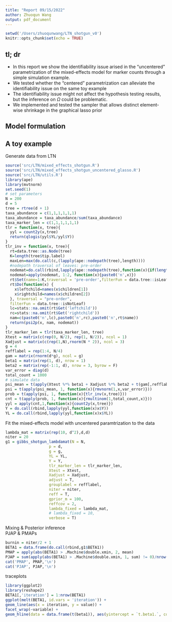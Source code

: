 ```yaml
---
title: "Report 09/15/2022"
author: Zhuoqun Wang
output: pdf_document
---
```


```r
setwd('/Users/zhuoqunwang/LTN_shotgun_v0')
knitr::opts_chunk$set(echo = TRUE)
```  

## tl; dr  
- In this report we show the identifiability issue arised in the "uncentered" parametrization of the mixed-effects model for marker counts through a simple simulation example.   
- We tested whether the "centered" parametrization can alleviate the identifiability issue on the same toy example  
- The identifiability issue might not affect the hypothesis testing results, but the inference on $\Omega$ could be problematic.   
- We implemented and tested the sampler that allows distinct element-wise shrinkage in the graphical lasso prior


## Model formulation

\textcolor{red}{Add model formulation here}

## A toy example  
\textcolor{red}{Describe simulation setting here}

Generate data from LTN   
```r
source('src/LTN/mixed_effects_shotgun.R')
source('src/LTN/mixed_effects_shotgun_uncentered_glasso.R')
source('src/LTN/utils.R')
library(ape)
library(mvtnorm)
set.seed(1)
# set parameters
N = 200
d = 5
tree = rtree(d + 1)
taxa_abundance = c(1,1,1,1,1,1)
taxa_abundance = taxa_abundance/sum(taxa_abundance)
taxa_marker_len = c(1,1,1,1,1,1)
tlr = function(x, tree){
  yyl = count2y(x,tree)
  return(qlogis(yyl$YL/yyl$Y))
}
tlr_inv = function(x, tree){
  rt=data.tree::as.Node(tree)
  K=length(tree$tip.label)
  maxLen=max(do.call(c,(lapply(ape::nodepath(tree),length))))
  #nodepath traversal of leaves: pre-order
  nodemat=do.call(rbind,lapply(ape::nodepath(tree),function(x){if(length(x)<maxLen){c(x,rep(rt$name,maxLen-length(x)))}else{x}}))
  nodemat=apply(nodemat, 1:2, function(x){paste0('n',x)})
  rt$Set(name=1:K,traversal = 'pre-order',filterFun = data.tree::isLeaf)
  rt$Do(function(x) {
    x$leftchild=names(x$children[1])
    x$rightchild=names(x$children[2])
  }, traversal = "pre-order",
  filterFun = data.tree::isNotLeaf)
  lc=stats::na.omit(rt$Get('leftchild'))
  rc=stats::na.omit(rt$Get('rightchild'))
  nam=c(paste0('n',lc),paste0('n',rc),paste0('n',rt$name))
  return(psi2p(x, nam, nodemat))
}
tlr_marker_len = tlr(taxa_marker_len, tree)
Xtest = matrix(c(rep(0, N/2), rep(1, N/2)), ncol = 1)
Xadjust = matrix(c(rep(1,N),rnorm(N * 2)), ncol = 3)
g = 4
refflabel = rep(1:4, N/4)
gam = matrix(rnorm(d*g), ncol = g)
beta1 = matrix(rep(1, d), nrow = 1)
beta2 = matrix(rep(-1:1, d), nrow = 3, byrow = F)
var_error = diag(d)
total_count = 1000
# simulate data
psi_mean = t(apply(Xtest %*% beta1 + Xadjust %*% beta2 + t(gam[,refflabel]), 1, function(x){x + tlr_marker_len}))
psi = t(apply(psi_mean, 1, function(x){rmvnorm(1,x,var_error)}))
prob = t(apply(psi, 1, function(x){tlr_inv(x,tree)}))
cnt = t(apply(prob, 1, function(x){rmultinom(1,total_count,x)}))
yyl = apply(cnt,1,function(x){count2y(x,tree)})
Y = do.call(rbind,lapply(yyl,function(x)x$Y))
YL = do.call(rbind,lapply(yyl,function(x)x$YL))
```  

Fit the mixed-effects model with uncentered paramtrization to the data   
```r
lambda_mat = matrix(rep(10, d^2),d,d)
niter = 20
g1 = gibbs_shotgun_lambdamat(N = N,
                   p = d,
                   g = g,
                   YL = YL,
                   Y = Y,
                   tlr_marker_len = tlr_marker_len,
                   Xtest = Xtest,
                   Xadjust = Xadjust,
                   adjust = T,
                   grouplabel = refflabel,
                   niter = niter,
                   reff = T,
                   gprior_m = 100,
                   reffcov = 2,
                   lambda_fixed = lambda_mat,
                   # lambda_fixed = 10,
                   verbose = T)
```  

Mixing & Posterior inference   
PJAP & PMAPs
```r
burnin = niter/2 + 1
BETA1 = data.frame(do.call(rbind,g1$BETA1))
PMAP = apply(abs(BETA1) > .Machine$double.xmin, 2, mean)
PJAP = sum(apply(abs(BETA1) > .Machine$double.xmin, 1, sum) != 0)/nrow(BETA1)
cat('PMAP', PMAP,'\n')
cat('PJAP', PJAP,'\n')
```  

traceplots
```r
library(ggplot2)
library(reshape2)
BETA1[,'iteration'] = 1:nrow(BETA1)
ggplot(melt(BETA1, id.vars = 'iteration')) + 
geom_line(aes(x = iteration, y = value)) + 
facet_wrap(~variable) + 
geom_hline(data = data.frame(t(beta1)), aes(yintercept = `t.beta1.`, color = 'red')) +


```  

